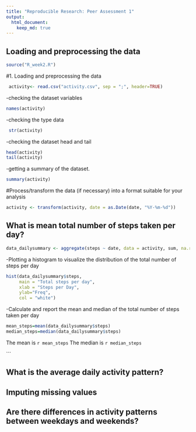 ```yaml
---
title: "Reproducible Research: Peer Assessment 1"
output: 
  html_document:
    keep_md: true
---
```



## Loading and preprocessing the data
```r
source("R_week2.R")
```

#1. Loading and preprocessing the data
 
```r
 activity<- read.csv("activity.csv", sep = ";", header=TRUE)
```

-checking the dataset variables

```r
names(activity)

```
-checking the type data

```r
 str(activity)
```

-checking the dataset head and tail
```r
head(activity)
tail(activity)
```
-getting a summary of the dataset.
```r
summary(activity)
```


#Process/transform the data (if necessary) into a format suitable for your analysis

```r
activity <- transform(activity, date = as.Date(date, "%Y-%m-%d"))
```


## What is mean total number of steps taken per day?
```r
data_dailysummary <- aggregate(steps ~ date, data = activity, sum, na.rm = TRUE)
```

-Plotting a histogram to visualize the distribution of the total number of steps per day

```r
hist(data_dailysummary$steps, 
     main = "Total steps per day", 
     xlab = "Steps per Day", 
     ylab="Freq", 
     col = "white")
```


-Calculate and report the mean and median of the total number of steps taken per day
```r
mean_steps=mean(data_dailysummary$steps)
median_steps=median(data_dailysummary$steps)
```
The mean is `r mean_steps`
The median is `r median_steps`

```


## What is the average daily activity pattern?



## Imputing missing values



## Are there differences in activity patterns between weekdays and weekends?
